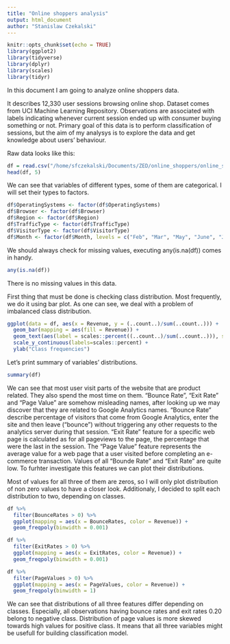 ```yaml
---
title: "Online shoppers analysis"
output: html_document
author: "Stanislaw Czekalski"
---
```


```r
knitr::opts_chunk$set(echo = TRUE)
library(ggplot2)
library(tidyverse)
library(dplyr)
library(scales)
library(tidyr)
```

In this document I am going to analyze online shoppers data.

It describes 12,330 user sessions browsing online shop. Dataset comes from UCI Machine Learning Repository. Observations are associated with labels indicating whenever current session ended up with consumer buying something or not. Primary goal of this data is to perform classification of sessions, but the aim of my analysys is to explore the data and get knowledge about users' behaviour.

Raw data looks like this:
```r
df = read.csv("/home/sfczekalski/Documents/ZED/online_shoppers/online_shoppers_intention.csv")
head(df, 5)
```

We can see that variables of different types, some of them are categorical. I will set their types to factors.

```r
df$OperatingSystems <- factor(df$OperatingSystems)
df$Browser <- factor(df$Browser)
df$Region <- factor(df$Region)
df$TrafficType <- factor(df$TrafficType)
df$VisitorType <- factor(df$VisitorType)
df$Month <- factor(df$Month, levels = c("Feb", "Mar", "May", "June", "Jul", "Aug", "Sep", "Oct", "Nov", "Dec"))
```

We should always check for missing values, executing any(is.na(df)) comes in handy.
```r
any(is.na(df))
```

There is no missing values in this data.

First thing that must be done is checking class distribution. Most frequently, we do it using bar plot.
As one can see, we deal with a problem of imbalanced class distribution.
```r
ggplot(data = df, aes(x = Revenue, y = (..count..)/sum(..count..))) + 
  geom_bar(mapping = aes(fill = Revenue)) +
  geom_text(aes(label = scales::percent((..count..)/sum(..count..))), stat= "count", vjust = -.5) +
  scale_y_continuous(labels=scales::percent) +
  ylab("Class frequencies")
```


Let's print summary of variables' distributions.
```r
summary(df)
```

We can see that most user visit parts of the website that are product related. They also spend the most time on them. "Bounce Rate", "Exit Rate" and "Page Value" are somehow misleading names, after looking up we may discover that they are related to Google Analytics names. "Bounce Rate" describe percentage of visitors that come from Google Analytics,  enter the site and then leave ("bounce") without triggering any other requests to the analytics server during that session. "Exit Rate" feature for a specific web page is calculated as for all pageviews to the page, the percentage that were the last in the session. The "Page Value" feature represents the average value for a web page that a user visited before completing an e-commerce transaction. Values of all "Bounde Rate" and "Exit Rate" are quite low. To furhter investigate this features we can plot their distributions.

Most of values for all three of them are zeros, so I will only plot distribution of non zero values to have a closer look. Additionaly, I decided to split each distribution to two, depending on classes.

```r
df %>%
  filter(BounceRates > 0) %>%
  ggplot(mapping = aes(x = BounceRates, color = Revenue)) + 
  geom_freqpoly(binwidth = 0.001)
```

```r
df %>%
  filter(ExitRates > 0) %>%
  ggplot(mapping = aes(x = ExitRates, color = Revenue)) + 
  geom_freqpoly(binwidth = 0.001)
```

```r
df %>%
  filter(PageValues > 0) %>%
  ggplot(mapping = aes(x = PageValues, color = Revenue)) + 
  geom_freqpoly(binwidth = 1)
```

We can see that distributions of all three features differ depending on classes. Especially, all observations having bounce rates and exit rates 0.20 belong to negative class. Distribution of page values is more skewed towards high values for positive class. It means that all three variables might be usefull for building classification model.